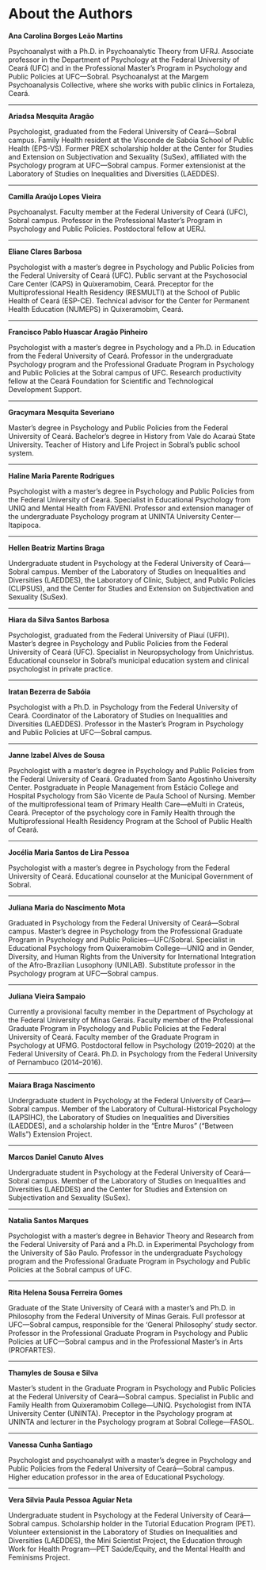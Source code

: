 # About the Authors {.unnumbered}

**Ana Carolina Borges Leão Martins**

Psychoanalyst with a Ph.D. in Psychoanalytic Theory from UFRJ. Associate professor in the Department of Psychology at the Federal University of Ceará (UFC) and in the Professional Master's Program in Psychology and Public Policies at UFC—Sobral. Psychoanalyst at the Margem Psychoanalysis Collective, where she works with public clinics in Fortaleza, Ceará.

---

**Ariadsa Mesquita Aragão**

Psychologist, graduated from the Federal University of Ceará—Sobral campus. Family Health resident at the Visconde de Sabóia School of Public Health (EPS-VS). Former PREX scholarship holder at the Center for Studies and Extension on Subjectivation and Sexuality (SuSex), affiliated with the Psychology program at UFC—Sobral campus. Former extensionist at the Laboratory of Studies on Inequalities and Diversities (LAEDDES).

---

**Camilla Araújo Lopes Vieira**

Psychoanalyst. Faculty member at the Federal University of Ceará (UFC), Sobral campus. Professor in the Professional Master's Program in Psychology and Public Policies. Postdoctoral fellow at UERJ.

---

**Eliane Clares Barbosa**

Psychologist with a master's degree in Psychology and Public Policies from the Federal University of Ceará (UFC). Public servant at the Psychosocial Care Center (CAPS) in Quixeramobim, Ceará. Preceptor for the Multiprofessional Health Residency (RESMULTI) at the School of Public Health of Ceará (ESP-CE). Technical advisor for the Center for Permanent Health Education (NUMEPS) in Quixeramobim, Ceará.

---

**Francisco Pablo Huascar Aragão Pinheiro**

Psychologist with a master's degree in Psychology and a Ph.D. in Education from the Federal University of Ceará. Professor in the undergraduate Psychology program and the Professional Graduate Program in Psychology and Public Policies at the Sobral campus of UFC. Research productivity fellow at the Ceará Foundation for Scientific and Technological Development Support.

---

**Gracymara Mesquita Severiano**

Master's degree in Psychology and Public Policies from the Federal University of Ceará. Bachelor's degree in History from Vale do Acaraú State University. Teacher of History and Life Project in Sobral's public school system.

---

**Haline Maria Parente Rodrigues**

Psychologist with a master's degree in Psychology and Public Policies from the Federal University of Ceará. Specialist in Educational Psychology from UNIQ and Mental Health from FAVENI. Professor and extension manager of the undergraduate Psychology program at UNINTA University Center—Itapipoca.

---

**Hellen Beatriz Martins Braga**

Undergraduate student in Psychology at the Federal University of Ceará—Sobral campus. Member of the Laboratory of Studies on Inequalities and Diversities (LAEDDES), the Laboratory of Clinic, Subject, and Public Policies (CLIPSUS), and the Center for Studies and Extension on Subjectivation and Sexuality (SuSex).

---

**Hiara da Silva Santos Barbosa**

Psychologist, graduated from the Federal University of Piauí (UFPI). Master's degree in Psychology and Public Policies from the Federal University of Ceará (UFC). Specialist in Neuropsychology from Unichristus. Educational counselor in Sobral's municipal education system and clinical psychologist in private practice.

---

**Iratan Bezerra de Sabóia**

Psychologist with a Ph.D. in Psychology from the Federal University of Ceará. Coordinator of the Laboratory of Studies on Inequalities and Diversities (LAEDDES). Professor in the Master's Program in Psychology and Public Policies at UFC—Sobral campus.

---

**Janne Izabel Alves de Sousa**

Psychologist with a master's degree in Psychology and Public Policies from the Federal University of Ceará. Graduated from Santo Agostinho University Center. Postgraduate in People Management from Estácio College and Hospital Psychology from São Vicente de Paula School of Nursing. Member of the multiprofessional team of Primary Health Care—eMulti in Crateús, Ceará. Preceptor of the psychology core in Family Health through the Multiprofessional Health Residency Program at the School of Public Health of Ceará.

---

**Jocélia Maria Santos de Lira Pessoa**

Psychologist with a master's degree in Psychology from the Federal University of Ceará. Educational counselor at the Municipal Government of Sobral.

---

**Juliana Maria do Nascimento Mota**

Graduated in Psychology from the Federal University of Ceará—Sobral campus. Master's degree in Psychology from the Professional Graduate Program in Psychology and Public Policies—UFC/Sobral. Specialist in Educational Psychology from Quixeramobim College—UNIQ and in Gender, Diversity, and Human Rights from the University for International Integration of the Afro-Brazilian Lusophony (UNILAB). Substitute professor in the Psychology program at UFC—Sobral campus.

---

**Juliana Vieira Sampaio**

Currently a provisional faculty member in the Department of Psychology at the Federal University of Minas Gerais. Faculty member of the Professional Graduate Program in Psychology and Public Policies at the Federal University of Ceará. Faculty member of the Graduate Program in Psychology at UFMG. Postdoctoral fellow in Psychology (2019–2020) at the Federal University of Ceará. Ph.D. in Psychology from the Federal University of Pernambuco (2014–2016).

---

**Maiara Braga Nascimento**

Undergraduate student in Psychology at the Federal University of Ceará—Sobral campus. Member of the Laboratory of Cultural-Historical Psychology (LAPSIHC), the Laboratory of Studies on Inequalities and Diversities (LAEDDES), and a scholarship holder in the "Entre Muros" ("Between Walls") Extension Project.

---

**Marcos Daniel Canuto Alves**

Undergraduate student in Psychology at the Federal University of Ceará—Sobral campus. Member of the Laboratory of Studies on Inequalities and Diversities (LAEDDES) and the Center for Studies and Extension on Subjectivation and Sexuality (SuSex).

---

**Natalia Santos Marques**

Psychologist with a master's degree in Behavior Theory and Research from the Federal University of Pará and a Ph.D. in Experimental Psychology from the University of São Paulo. Professor in the undergraduate Psychology program and the Professional Graduate Program in Psychology and Public Policies at the Sobral campus of UFC.

---

**Rita Helena Sousa Ferreira Gomes**

Graduate of the State University of Ceará with a master's and Ph.D. in Philosophy from the Federal University of Minas Gerais. Full professor at UFC—Sobral campus, responsible for the 'General Philosophy' study sector. Professor in the Professional Graduate Program in Psychology and Public Policies at UFC—Sobral campus and in the Professional Master's in Arts (PROFARTES).

---

**Thamyles de Sousa e Silva**

Master's student in the Graduate Program in Psychology and Public Policies at the Federal University of Ceará—Sobral campus. Specialist in Public and Family Health from Quixeramobim College—UNIQ. Psychologist from INTA University Center (UNINTA). Preceptor in the Psychology program at UNINTA and lecturer in the Psychology program at Sobral College—FASOL.

---

**Vanessa Cunha Santiago**

Psychologist and psychoanalyst with a master's degree in Psychology and Public Policies from the Federal University of Ceará—Sobral campus. Higher education professor in the area of Educational Psychology.

---

**Vera Silvia Paula Pessoa Aguiar Neta**

Undergraduate student in Psychology at the Federal University of Ceará—Sobral campus. Scholarship holder in the Tutorial Education Program (PET). Volunteer extensionist in the Laboratory of Studies on Inequalities and Diversities (LAEDDES), the Mini Scientist Project, the Education through Work for Health Program—PET Saúde/Equity, and the Mental Health and Feminisms Project.

